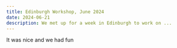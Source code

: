 ```yaml
---
title: Edinburgh Workshop, June 2024
date: 2024-06-21
description: We met up for a week in Edinburgh to work on ...
---
```


It was nice and we had fun
